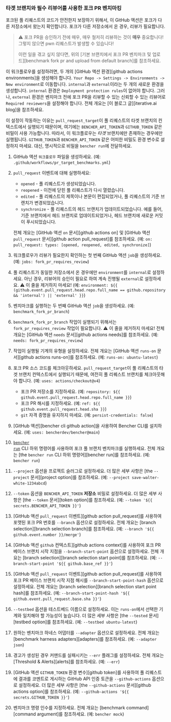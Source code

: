 
### 타겟 브랜치와 필수 리뷰어를 사용한 포크 PR 벤치마킹

포크된 풀 리퀘스트의 코드가 안전한지 보장하기 위해서, 이 GitHub 액션은 포크가 다른 저장소에서 왔는지 확인합니다.
포크가 다른 저장소에서 온 경우, 리뷰가 필요합니다.

> ⚠️ 포크 PR을 승인하기 전에 매우, 매우 철저히 리뷰하는 것이 **매우** 중요합니다!
> 그렇지 않으면 pwn 리퀘스트가 발생할 수 있습니다!
>
> 이런 일을 겪고 싶지 않다면, 위의 [기본 브랜치에서 포크 PR 벤치마크 및 업로드][benchmark fork pr and upload from default branch]를 참조하세요.

이 워크플로우를 설정하려면, 두 개의 [GitHub 액션 환경][github actions environments]을 생성해야 합니다.
`Your Repo -> Settings -> Environments -> New environment`로 이동합니다.
`internal`과 `external`이라는 두 개의 새로운 환경을 생성합니다.
`internal` 환경은 `Deployment protection rules`이 없어야 합니다.
그러나, `external` 환경은 벤치마크 전에 포크 PR을 리뷰할 수 있는 신뢰할 수 있는 리뷰어로 `Required reviewers`을 설정해야 합니다.
전체 개요는 [이 블로그 글][iterative.ai blog]을 참조하세요.

이 설정이 작동하는 이유는 `pull_request_target`이 풀 리퀘스트의 타겟 브랜치의 컨텍스트에서 실행되기 때문이며,
여기에는 `BENCHER_API_TOKEN`과 `GITHUB_TOKEN` 같은 비밀이 사용 가능합니다.
따라서, 이 워크플로우는 _타겟_ 브랜치에만 존재하는 경우에만 실행됩니다.
`GITHUB_TOKEN`과 `BENCHER_API_TOKEN` 같은 어떠한 비밀도 환경 변수로 설정하지 마세요.
대신, 명시적으로 비밀을 `bencher run`에 전달하세요.

<PullRequestsForkReviewerCode />

1. GitHub 액션 `워크플로우` 파일을 생성하세요.
   (예: `.github/workflows/pr_target_benchmarks.yml`)
2. `pull_request` 이벤트에 대해 실행하세요:
    - `opened` - 풀 리퀘스트가 생성되었습니다.
    - `reopened` - 이전에 닫힌 풀 리퀘스트가 다시 열렸습니다.
    - `edited` - 풀 리퀘스트의 제목이나 본문이 편집되었거나, 풀 리퀘스트의 기준 브랜치가 변경되었습니다.
    - `synchronize` - 풀 리퀘스트의 헤드 브랜치가 업데이트되었습니다.
      예를 들어, 기준 브랜치에서 헤드 브랜치로 업데이트되었거나, 헤드 브랜치에 새로운 커밋이 푸시되었습니다.

   전체 개요는 [GitHub 액션 `on` 문서][github actions on]
   및 [GitHub 액션 `pull_request` 문서][github action pull_request]를 참조하세요.
   (예: `on: pull_request: types: [opened, reopened, edited, synchronize]`)
3. 워크플로우가 리뷰가 필요한지 확인하는 첫 번째 GitHub 액션 `job`을 생성하세요.
   (예: `jobs: fork_pr_requires_review`)
4. 풀 리퀘스트가 동일한 저장소에서 온 경우에만 `environment`를 `internal`로 설정하세요.
   아닌 경우, 리뷰어의 승인이 필요로 하여 계속 진행될 `external`로 설정하세요.
   ⚠️ 이 줄을 제거하지 마세요!
   (예: `environment: ${{ (github.event.pull_request.head.repo.full_name == github.repository && 'internal') || 'external' }}`)
5. 벤치마크를 실행하는 두 번째 GitHub 액션 `job`을 생성하세요.
   (예: `benchmark_fork_pr_branch`)
6. `benchmark_fork_pr_branch` 작업이 실행되기 위해서는 `fork_pr_requires_review` 작업이 필요합니다.
   ⚠️ 이 줄을 제거하지 마세요!
   전체 개요는 [GitHub 액션 `needs` 문서][github actions needs]를 참조하세요.
   (예: `needs: fork_pr_requires_review`)
7. 작업이 실행될 기계의 유형을 설정하세요.
   전체 개요는 [GitHub 액션 `runs-on` 문서][github actions runs-on]를 참조하세요.
   (예: `runs-on: ubuntu-latest`)
8. 포크 PR 소스 코드를 체크아웃하세요.
   `pull_request_target`이 풀 리퀘스트의 타겟 브랜치 컨텍스트에서 실행되기 때문에,
   여전히 풀 리퀘스트 브랜치를 체크아웃해야 합니다.
   (예: `uses: actions/checkout@v4`)
    - 포크 PR 저장소를 지정하세요. (예: `repository: ${{ github.event.pull_request.head.repo.full_name }}`)
    - 포크 PR 해시를 지정하세요. (예: `ref: ${{ github.event.pull_request.head.sha }}`)
    - `git` 자격 증명을 유지하지 마세요. (예: `persist-credentials: false`)
9. [GitHub 액션][bencher cli github action]을 사용하여 Bencher CLI를 설치하세요.
   (예: `uses: bencherdev/bencher@main`)
10. <code><a href="/ko/docs/explanation/bencher-run/">bencher run</a></code> CLI 하위 명령어를 사용하여
    포크 풀 브랜치 벤치마크를 실행하세요.
    전체 개요는 [the `bencher run` CLI 하위 명령어][bencher run]를 참조하세요.
    (예: `bencher run`)
11. `--project` 옵션을 프로젝트 슬러그로 설정하세요.
    더 많은 세부 사항은 [the `--project` 문서][project option]를 참조하세요.
    (예: `--project save-walter-white-1234abcd`)
12. `--token` 옵션을 `BENCHER_API_TOKEN` **저장소** 비밀로 설정하세요.
    더 많은 세부 사항은 [the `--token` 문서][token option]를 참조하세요.
    (예: `--token '${{ secrets.BENCHER_API_TOKEN }}'`)
13. [GitHub 액션 `pull_request` 이벤트][github action pull_request]를 사용하여 포맷된 포크 PR 번호를 `--branch` 옵션으로 설정하세요.
    전체 개요는 [branch selection][branch selection branch]를 참조하세요.
    (예: `--branch '${{ github.event.number }}/merge'`)
14. [GitHub 액션 `github` 컨텍스트][github actions context]를 사용하여 포크 PR 베이스 브랜치 시작 지점을 `--branch-start-point` 옵션으로 설정하세요.
    전체 개요는 [branch selection][branch selection start point]를 참조하세요.
    (예: `--branch-start-point '${{ github.base_ref }}'`)
15. [GitHub 액션 `pull_request` 이벤트][github action pull_request]를 사용하여 포크 PR 베이스 브랜치 시작 지점 해시를 `--branch-start-point-hash` 옵션으로 설정하세요.
    전체 개요는 [branch selection][branch selection start point hash]를 참조하세요.
    (예: `--branch-start-point-hash '${{ github.event.pull_request.base.sha }}'`)
16. `--testbed` 옵션을 테스트베드 이름으로 설정하세요.
    이는 `runs-on`에서 선택한 기계와 일치해야 할 가능성이 높습니다.
    더 많은 세부 사항은 [the `--tested` 문서][testbed option]를 참조하세요.
    (예: `--testbed ubuntu-latest`)
17. 원하는 벤치마크 하네스 어댑터를 `--adapter` 옵션으로 설정하세요.
    전체 개요는 [benchmark harness adapters][adapters]를 참조하세요.
    (예: `--adapter json`)
18. 경고가 생성된 경우 커맨드를 실패시키는 `--err` 플래그를 설정하세요.
    전체 개요는 [Threshold & Alerts][alerts]를 참조하세요.
    (예: `--err`)
19. [GitHub 액션 `GITHUB_TOKEN` 환경 변수][github token]를 사용하여 풀 리퀘스트에 결과를 코멘트로 게시하는 GitHub API 인증 토큰을 `--github-actions` 옵션으로 설정하세요.
    더 많은 세부 사항은 [the `--github-actions` 문서][github actions option]를 참조하세요.
    (예: `--github-actions '${{ secrets.GITHUB_TOKEN }}'`)
20. 벤치마크 명령 인수를 지정하세요.
    전체 개요는 [benchmark command][command argument]를 참조하세요.
    (예: `bencher mock`)